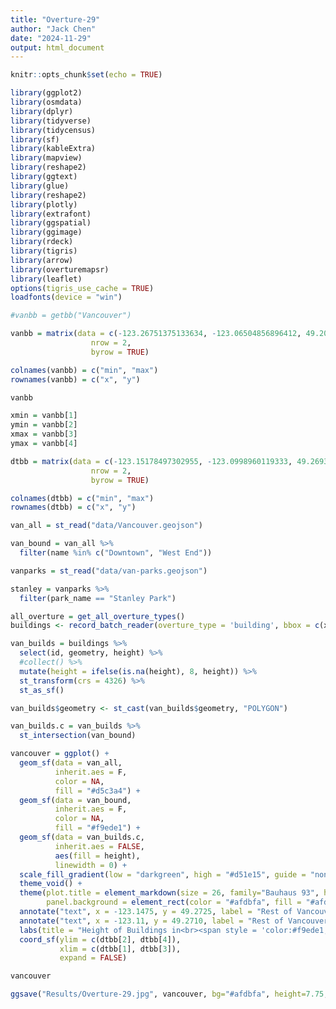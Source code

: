 ```yaml
---
title: "Overture-29"
author: "Jack Chen"
date: "2024-11-29"
output: html_document
---
```


```r
knitr::opts_chunk$set(echo = TRUE)
```

```r
library(ggplot2)
library(osmdata)
library(dplyr)
library(tidyverse)
library(tidycensus)
library(sf)
library(kableExtra)
library(mapview)
library(reshape2)
library(ggtext)
library(glue)
library(reshape2)
library(plotly)
library(extrafont)
library(ggspatial)
library(ggimage)
library(rdeck)
library(tigris)
library(arrow)
library(overturemapsr)
library(leaflet)
options(tigris_use_cache = TRUE)
loadfonts(device = "win")
```

```r
#vanbb = getbb("Vancouver")

vanbb = matrix(data = c(-123.26751375133634, -123.06504856896412, 49.20243957373458, 49.29765842148413),
                  nrow = 2,
                  byrow = TRUE)

colnames(vanbb) = c("min", "max")
rownames(vanbb) = c("x", "y")

vanbb

xmin = vanbb[1]
ymin = vanbb[2]
xmax = vanbb[3]
ymax = vanbb[4]

dtbb = matrix(data = c(-123.15178497302955, -123.0998960119333, 49.26936509106224, 49.29765842148413),
                  nrow = 2,
                  byrow = TRUE)

colnames(dtbb) = c("min", "max")
rownames(dtbb) = c("x", "y")
```

```r
van_all = st_read("data/Vancouver.geojson") 

van_bound = van_all %>%
  filter(name %in% c("Downtown", "West End"))

vanparks = st_read("data/van-parks.geojson")

stanley = vanparks %>%
  filter(park_name == "Stanley Park")
```

```r
all_overture = get_all_overture_types()
buildings <- record_batch_reader(overture_type = 'building', bbox = c(xmin, ymin, xmax, ymax))
```

```r
van_builds = buildings %>%
  select(id, geometry, height) %>%
  #collect() %>%
  mutate(height = ifelse(is.na(height), 8, height)) %>%
  st_transform(crs = 4326) %>%
  st_as_sf()

van_builds$geometry <- st_cast(van_builds$geometry, "POLYGON")

van_builds.c = van_builds %>%
  st_intersection(van_bound)
```

```r
vancouver = ggplot() +
  geom_sf(data = van_all,
          inherit.aes = F,
          color = NA,
          fill = "#d5c3a4") + 
  geom_sf(data = van_bound,
          inherit.aes = F,
          color = NA,
          fill = "#f9ede1") +
  geom_sf(data = van_builds.c,
          inherit.aes = FALSE,
          aes(fill = height),
          linewidth = 0) +
  scale_fill_gradient(low = "darkgreen", high = "#d51e15", guide = "none") +
  theme_void() +
  theme(plot.title = element_markdown(size = 26, family="Bauhaus 93", hjust = 0.5),
        panel.background = element_rect(color = "#afdbfa", fill = "#afdbfa")) +
  annotate("text", x = -123.1475, y = 49.2725, label = "Rest of Vancouver", color = "#958973", size = 3, hjust = 0, family = "Kristen ITC") + 
  annotate("text", x = -123.11, y = 49.2710, label = "Rest of Vancouver", color = "#958973", size = 3, hjust = 0, family = "Kristen ITC") + 
  labs(title = "Height of Buildings in<br><span style = 'color:#f9ede1;'>Downtown</span>, Vancouver,<br>from <span style = 'color:darkgreen;'>Low</span> to <span style = 'color:#d51e15;'>High</span>") +
  coord_sf(ylim = c(dtbb[2], dtbb[4]),
           xlim = c(dtbb[1], dtbb[3]),
           expand = FALSE)

vancouver

ggsave("Results/Overture-29.jpg", vancouver, bg="#afdbfa", height=7.75, width=8)
```
